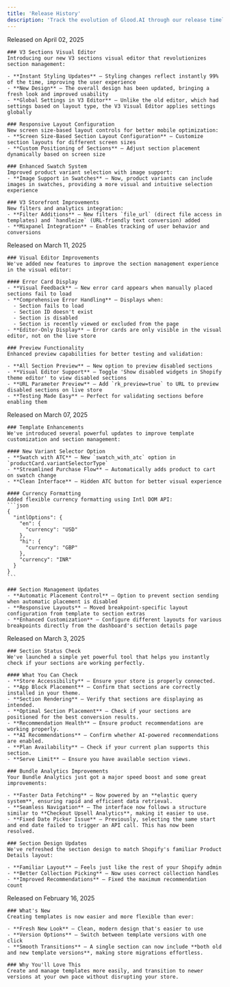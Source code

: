 ```yaml
---
title: 'Release History'
description: 'Track the evolution of Glood.AI through our release timeline'
---
```


<Steps>
  <Step stepNumber="5" title="V3 Sections & Enhanced Storefront Features">
    <div className="text-gray-500">Released on April 02, 2025</div>

    ### V3 Sections Visual Editor
    Introducing our new V3 sections visual editor that revolutionizes section management:

    - **Instant Styling Updates** – Styling changes reflect instantly 99% of the time, improving the user experience
    - **New Design** – The overall design has been updated, bringing a fresh look and improved usability
    - **Global Settings in V3 Editor** – Unlike the old editor, which had settings based on layout type, the V3 Visual Editor applies settings globally

    ### Responsive Layout Configuration
    New screen size-based layout controls for better mobile optimization:
    - **Screen Size-Based Section Layout Configuration** – Customize section layouts for different screen sizes
    - **Custom Positioning of Sections** – Adjust section placement dynamically based on screen size

    ### Enhanced Swatch System
    Improved product variant selection with image support:
    - **Image Support in Swatches** – Now, product variants can include images in swatches, providing a more visual and intuitive selection experience

    ### V3 Storefront Improvements
    New filters and analytics integration:
    - **Filter Additions** – New filters `file_url` (direct file access in templates) and `handleize` (URL-friendly text conversion) added
    - **Mixpanel Integration** – Enables tracking of user behavior and conversions

  </Step>

  <Step stepNumber="4" title="Enhanced Visual Editor & Preview Features">
    <div className="text-gray-500">Released on March 11, 2025</div>

    ### Visual Editor Improvements
    We've added new features to improve the section management experience in the visual editor:

    #### Error Card Display
    - **Visual Feedback** – New error card appears when manually placed sections fail to load
    - **Comprehensive Error Handling** – Displays when:
      - Section fails to load
      - Section ID doesn't exist
      - Section is disabled
      - Section is recently viewed or excluded from the page 
    - **Editor-Only Display** – Error cards are only visible in the visual editor, not on the live store

    ### Preview Functionality
    Enhanced preview capabilities for better testing and validation:

    - **All Section Preview** – New option to preview disabled sections
    - **Visual Editor Support** – Toggle 'Show disabled widgets in Shopify theme editor' to view disabled sections
    - **URL Parameter Preview** – Add `rk_preview=true` to URL to preview disabled sections on live store
    - **Testing Made Easy** – Perfect for validating sections before enabling them

  </Step>

  <Step stepNumber="3" title="Layout for different breakpoints">
    <div className="text-gray-500">Released on March 07, 2025</div>

    ### Template Enhancements
    We've introduced several powerful updates to improve template customization and section management:

    #### New Variant Selector Option
    - **Swatch with ATC** – New `swatch_with_atc` option in `productCard.variantSelectorType`
    - **Streamlined Purchase Flow** – Automatically adds product to cart on swatch change
    - **Clean Interface** – Hidden ATC button for better visual experience

    #### Currency Formatting
    Added flexible currency formatting using Intl DOM API:
    ```json
    {
      "intlOptions": {
        "en": {
          "currency": "USD"
        },
        "hi": {
          "currency": "GBP"
        },
        "currency": "INR"
      }
    }
    ```

    ### Section Management Updates
    - **Automatic Placement Control** – Option to prevent section sending when automatic placement is disabled
    - **Responsive Layouts** – Moved breakpoint-specific layout configuration from template to section extras
    - **Enhanced Customization** – Configure different layouts for various breakpoints directly from the dashboard's section details page

  </Step>

  <Step stepNumber="2" title="Section Status Check, Bundle Analytics & Section Design Update">
    <div className="text-gray-500">Released on March 3, 2025</div>

    ### Section Status Check
    We've launched a simple yet powerful tool that helps you instantly check if your sections are working perfectly.

    #### What You Can Check
    - **Store Accessibility** – Ensure your store is properly connected.  
    - **App Block Placement** – Confirm that sections are correctly installed in your theme.  
    - **Section Rendering** – Verify that sections are displaying as intended.  
    - **Optimal Section Placement** – Check if your sections are positioned for the best conversion results.  
    - **Recommendation Health** – Ensure product recommendations are working properly.  
    - **AI Recommendations** – Confirm whether AI-powered recommendations are enabled.  
    - **Plan Availability** – Check if your current plan supports this section.  
    - **Serve Limit** – Ensure you have available section views.

    ### Bundle Analytics Improvements
    Your Bundle Analytics just got a major speed boost and some great improvements:

    - **Faster Data Fetching** – Now powered by an **elastic query system**, ensuring rapid and efficient data retrieval.
    - **Seamless Navigation** – The interface now follows a structure similar to **Checkout Upsell Analytics**, making it easier to use.
    - **Fixed Date Picker Issue** – Previously, selecting the same start and end date failed to trigger an API call. This has now been resolved.

    ### Section Design Updates
    We've refreshed the section design to match Shopify's familiar Product Details layout:

    - **Familiar Layout** – Feels just like the rest of your Shopify admin
    - **Better Collection Picking** – Now uses correct collection handles
    - **Improved Recommendations** – Fixed the maximum recommendation count
  </Step>

  

  <Step stepNumber="1" title="Template Creation: New & Improved">
    <div className="text-gray-500">Released on February 16, 2025</div>

    ### What's New
    Creating templates is now easier and more flexible than ever:

    - **Fresh New Look** – Clean, modern design that's easier to use
    - **Version Options** – Switch between template versions with one click
    - **Smooth Transitions** – A single section can now include **both old and new template versions**, making store migrations effortless.

    ### Why You'll Love This
    Create and manage templates more easily, and transition to newer versions at your own pace without disrupting your store.
  </Step>
</Steps>
